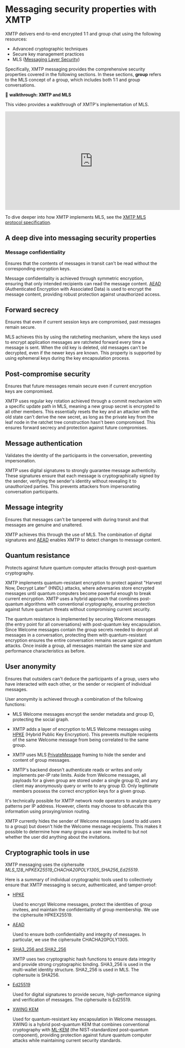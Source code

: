 # Messaging security properties with XMTP 

XMTP delivers end-to-end encrypted 1:1 and group chat using the following resources:

- Advanced cryptographic techniques
- Secure key management practices
- MLS ([Messaging Layer Security](https://www.rfc-editor.org/rfc/rfc9420.html))

Specifically, XMTP messaging provides the comprehensive security properties covered in the following sections. In these sections, **group** refers to the MLS concept of a group, which includes both 1:1 and group conversations.

🎥 **walkthrough: XMTP and MLS**

This video provides a walkthrough of XMTP's implementation of MLS.

<iframe width="560" height="315" src="https://www.youtube.com/embed/g6I9qXOkDMo?si=o5pD2xwa_yynoP5s" title="YouTube video player" frameBorder="0" allow="accelerometer; autoplay; clipboard-write; encrypted-media; gyroscope; picture-in-picture; web-share" referrerPolicy="strict-origin-when-cross-origin" allowFullScreen></iframe>

To dive deeper into how XMTP implements MLS, see the [XMTP MLS protocol specification](https://github.com/xmtp/libxmtp/tree/main/xmtp_mls).

## A deep dive into messaging security properties

### Message confidentiality

Ensures that the contents of messages in transit can't be read without the corresponding encryption keys.

Message confidentiality is achieved through symmetric encryption, ensuring that only intended recipients can read the message content. [AEAD](#cryptographic-tools-in-use) (Authenticated Encryption with Associated Data) is used to encrypt the message content, providing robust protection against unauthorized access.

## Forward secrecy

Ensures that even if current session keys are compromised, past messages remain secure. 

MLS achieves this by using the ratcheting mechanism, where the keys used to encrypt application messages are ratcheted forward every time a message is sent. When the old key is deleted, old messages can't be decrypted, even if the newer keys are known. This property is supported by using ephemeral keys during the key encapsulation process.

## Post-compromise security

Ensures that future messages remain secure even if current encryption keys are compromised.

XMTP uses regular key rotation achieved through a commit mechanism with a specific update path in MLS, meaning a new group secret is encrypted to all other members. This essentially resets the key and an attacker with the old state can't derive the new secret, as long as the private key from the leaf node in the ratchet tree construction hasn't been compromised. This ensures forward secrecy and protection against future compromises.

## Message authentication

Validates the identity of the participants in the conversation, preventing impersonation.

XMTP uses digital signatures to strongly guarantee message authenticity. These signatures ensure that each message is cryptographically signed by the sender, verifying the sender's identity without revealing it to unauthorized parties. This prevents attackers from impersonating conversation participants.

## Message integrity

Ensures that messages can't be tampered with during transit and that messages are genuine and unaltered. 

XMTP achieves this through the use of MLS. The combination of digital signatures and [AEAD](#cryptographic-tools-in-use) enables XMTP to detect changes to message content.

## Quantum resistance

Protects against future quantum computer attacks through post-quantum cryptography.

XMTP implements quantum-resistant encryption to protect against "Harvest Now, Decrypt Later" (HNDL) attacks, where adversaries store encrypted messages until quantum computers become powerful enough to break current encryption. XMTP uses a hybrid approach that combines post-quantum algorithms with conventional cryptography, ensuring protection against future quantum threats without compromising current security.

The quantum resistance is implemented by securing Welcome messages (the entry point for all conversations) with post-quantum key encapsulation. Since Welcome messages contain the group secrets needed to decrypt all messages in a conversation, protecting them with quantum-resistant encryption ensures the entire conversation remains secure against quantum attacks. Once inside a group, all messages maintain the same size and performance characteristics as before.

## User anonymity

Ensures that outsiders can't deduce the participants of a group, users who have interacted with each other, or the sender or recipient of individual messages.

User anonymity is achieved through a combination of the following functions:

- MLS Welcome messages encrypt the sender metadata and group ID, protecting the social graph.

- XMTP adds a layer of encryption to MLS Welcome messages using [HPKE](#cryptographic-tools-in-use) (Hybrid Public Key Encryption). This prevents multiple recipients of the same Welcome message from being correlated to the same group.

- XMTP uses MLS [PrivateMessage](https://www.rfc-editor.org/rfc/rfc9420.html#name-confidentiality-of-sender-d) framing to hide the sender and content of group messages.

- XMTP's backend doesn't authenticate reads or writes and only implements per-IP rate limits. Aside from Welcome messages, all payloads for a given group are stored under a single group ID, and any client may anonymously query or write to any group ID. Only legitimate members possess the correct encryption keys for a given group.

It's technically possible for XMTP network node operators to analyze query patterns per IP address. However, clients may choose to obfuscate this information using proxying/onion routing.

XMTP currently hides the sender of Welcome messages (used to add users to a group) but doesn't hide the Welcome message recipients. This makes it possible to determine how many groups a user was invited to but not whether the user did anything about the invitations.

## Cryptographic tools in use

XMTP messaging uses the ciphersuite _MLS_128_HPKEX25519_CHACHA20POLY1305_SHA256_Ed25519_.

Here is a summary of individual cryptographic tools used to collectively ensure that XMTP messaging is secure, authenticated, and tamper-proof:

- [HPKE](https://www.rfc-editor.org/rfc/rfc9180.html)

    Used to encrypt Welcome messages, protect the identities of group invitees, and maintain the confidentiality of group membership. We use the ciphersuite HPKEX25519.

- [AEAD](https://developers.google.com/tink/aead)

    Used to ensure both confidentiality and integrity of messages. In particular, we use the ciphersuite CHACHA20POLY1305.

- [SHA3_256 and SHA2_256](http://nvlpubs.nist.gov/nistpubs/FIPS/NIST.FIPS.180-4.pdf)

    XMTP uses two cryptographic hash functions to ensure data integrity and provide strong cryptographic binding. SHA3_256 is used in the multi-wallet identity structure. SHA2_256 is used in MLS. The ciphersuite is SHA256.

- [Ed25519](https://ed25519.cr.yp.to/ed25519-20110926.pdf)

    Used for digital signatures to provide secure, high-performance signing and verification of messages. The ciphersuite is Ed25519.

- [XWING KEM](https://www.ietf.org/archive/id/draft-connolly-cfrg-xwing-kem-02.html)

    Used for quantum-resistant key encapsulation in Welcome messages. XWING is a hybrid post-quantum KEM that combines conventional cryptography with [ML-KEM](https://csrc.nist.gov/pubs/fips/203/final) (the NIST-standardized post-quantum component), providing protection against future quantum computer attacks while maintaining current security standards.
